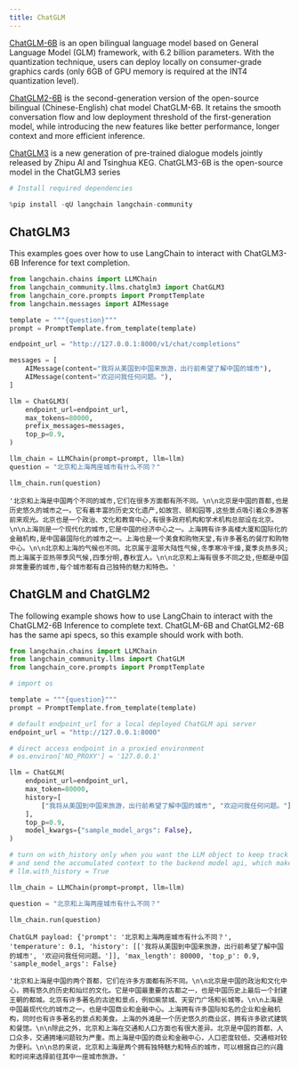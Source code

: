 ```yaml
---
title: ChatGLM
---
```


[ChatGLM-6B](https://github.com/THUDM/ChatGLM-6B) is an open bilingual language model based on General Language Model (GLM) framework, with 6.2 billion parameters. With the quantization technique, users can deploy locally on consumer-grade graphics cards (only 6GB of GPU memory is required at the INT4 quantization level).

[ChatGLM2-6B](https://github.com/THUDM/ChatGLM2-6B) is the second-generation version of the open-source bilingual (Chinese-English) chat model ChatGLM-6B. It retains the smooth conversation flow and low deployment threshold of the first-generation model, while introducing the new features like better performance, longer context and more efficient inference.

[ChatGLM3](https://github.com/THUDM/ChatGLM3) is a new generation of pre-trained dialogue models jointly released by Zhipu AI and Tsinghua KEG. ChatGLM3-6B is the open-source model in the ChatGLM3 series

```python
# Install required dependencies

%pip install -qU langchain langchain-community
```

## ChatGLM3

This examples goes over how to use LangChain to interact with ChatGLM3-6B Inference for text completion.

```python
from langchain.chains import LLMChain
from langchain_community.llms.chatglm3 import ChatGLM3
from langchain_core.prompts import PromptTemplate
from langchain.messages import AIMessage
```

```python
template = """{question}"""
prompt = PromptTemplate.from_template(template)
```

```python
endpoint_url = "http://127.0.0.1:8000/v1/chat/completions"

messages = [
    AIMessage(content="我将从美国到中国来旅游，出行前希望了解中国的城市"),
    AIMessage(content="欢迎问我任何问题。"),
]

llm = ChatGLM3(
    endpoint_url=endpoint_url,
    max_tokens=80000,
    prefix_messages=messages,
    top_p=0.9,
)
```

```python
llm_chain = LLMChain(prompt=prompt, llm=llm)
question = "北京和上海两座城市有什么不同？"

llm_chain.run(question)
```

```output
'北京和上海是中国两个不同的城市,它们在很多方面都有所不同。\n\n北京是中国的首都,也是历史悠久的城市之一。它有着丰富的历史文化遗产,如故宫、颐和园等,这些景点吸引着众多游客前来观光。北京也是一个政治、文化和教育中心,有很多政府机构和学术机构总部设在北京。\n\n上海则是一个现代化的城市,它是中国的经济中心之一。上海拥有许多高楼大厦和国际化的金融机构,是中国最国际化的城市之一。上海也是一个美食和购物天堂,有许多著名的餐厅和购物中心。\n\n北京和上海的气候也不同。北京属于温带大陆性气候,冬季寒冷干燥,夏季炎热多风;而上海属于亚热带季风气候,四季分明,春秋宜人。\n\n北京和上海有很多不同之处,但都是中国非常重要的城市,每个城市都有自己独特的魅力和特色。'
```

## ChatGLM and ChatGLM2

The following example shows how to use LangChain to interact with the ChatGLM2-6B Inference to complete text.
ChatGLM-6B and ChatGLM2-6B has the same api specs, so this example should work with both.

```python
from langchain.chains import LLMChain
from langchain_community.llms import ChatGLM
from langchain_core.prompts import PromptTemplate

# import os
```

```python
template = """{question}"""
prompt = PromptTemplate.from_template(template)
```

```python
# default endpoint_url for a local deployed ChatGLM api server
endpoint_url = "http://127.0.0.1:8000"

# direct access endpoint in a proxied environment
# os.environ['NO_PROXY'] = '127.0.0.1'

llm = ChatGLM(
    endpoint_url=endpoint_url,
    max_token=80000,
    history=[
        ["我将从美国到中国来旅游，出行前希望了解中国的城市", "欢迎问我任何问题。"]
    ],
    top_p=0.9,
    model_kwargs={"sample_model_args": False},
)

# turn on with_history only when you want the LLM object to keep track of the conversation history
# and send the accumulated context to the backend model api, which make it stateful. By default it is stateless.
# llm.with_history = True
```

```python
llm_chain = LLMChain(prompt=prompt, llm=llm)
```

```python
question = "北京和上海两座城市有什么不同？"

llm_chain.run(question)
```

```output
ChatGLM payload: {'prompt': '北京和上海两座城市有什么不同？', 'temperature': 0.1, 'history': [['我将从美国到中国来旅游，出行前希望了解中国的城市', '欢迎问我任何问题。']], 'max_length': 80000, 'top_p': 0.9, 'sample_model_args': False}
```

```output
'北京和上海是中国的两个首都，它们在许多方面都有所不同。\n\n北京是中国的政治和文化中心，拥有悠久的历史和灿烂的文化。它是中国最重要的古都之一，也是中国历史上最后一个封建王朝的都城。北京有许多著名的古迹和景点，例如紫禁城、天安门广场和长城等。\n\n上海是中国最现代化的城市之一，也是中国商业和金融中心。上海拥有许多国际知名的企业和金融机构，同时也有许多著名的景点和美食。上海的外滩是一个历史悠久的商业区，拥有许多欧式建筑和餐馆。\n\n除此之外，北京和上海在交通和人口方面也有很大差异。北京是中国的首都，人口众多，交通拥堵问题较为严重。而上海是中国的商业和金融中心，人口密度较低，交通相对较为便利。\n\n总的来说，北京和上海是两个拥有独特魅力和特点的城市，可以根据自己的兴趣和时间来选择前往其中一座城市旅游。'
```
